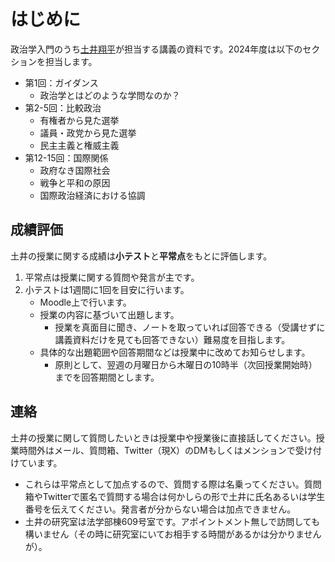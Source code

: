 # はじめに {.unnumbered}

政治学入門のうち[土井翔平](https://shohei-doi.github.io/)が担当する講義の資料です。2024年度は以下のセクションを担当します。

- 第1回：ガイダンス
    - 政治学とはどのような学問なのか？
- 第2-5回：比較政治
    - 有権者から見た選挙
    - 議員・政党から見た選挙
    - 民主主義と権威主義
- 第12-15回：国際関係
    - 政府なき国際社会
    - 戦争と平和の原因
    - 国際政治経済における協調

## 成績評価 {.unnumbered}

土井の授業に関する成績は**小テスト**と**平常点**をもとに評価します。

1. 平常点は授業に関する質問や発言が主です。
1. 小テストは1週間に1回を目安に行います。
    - Moodle上で行います。
    - 授業の内容に基づいて出題します。
        - 授業を真面目に聞き、ノートを取っていれば回答できる（受講せずに講義資料だけを見ても回答できない）難易度を目指します。
    - 具体的な出題範囲や回答期間などは授業中に改めてお知らせします。
        - 原則として、翌週の月曜日から木曜日の10時半（次回授業開始時）までを回答期間とします。

## 連絡 {.unnumbered}

土井の授業に関して質問したいときは授業中や授業後に直接話してください。授業時間外はメール、質問箱、Twitter（現X）のDMもしくはメンションで受け付けています。

- これらは平常点として加点するので、質問する際は名乗ってください。質問箱やTwitterで匿名で質問する場合は何かしらの形で土井に氏名あるいは学生番号を伝えてください。発言者が分からない場合は加点できません。
- 土井の研究室は法学部棟609号室です。アポイントメント無しで訪問しても構いません（その時に研究室にいてお相手する時間があるかは分かりませんが）。
